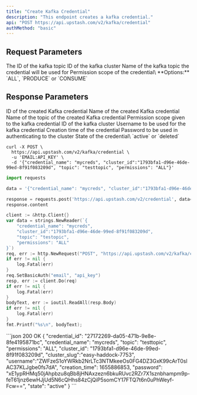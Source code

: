 ```yaml
---
title: "Create Kafka Credential"
description: "This endpoint creates a kafka credential."
api: "POST https://api.upstash.com/v2/kafka/credential"
authMethod: "basic"
---
```




## Request Parameters

<ParamField body="credential_name" type="string" required>
The ID of the kafka topic
</ParamField>
<ParamField body="cluster_id" type="string" required>
ID of the kafka cluster
</ParamField>
<ParamField body="topic" type="string" required>
Name of the kafka topic the credential will be used for
</ParamField>
<ParamField body="permissions" type="string" required>
Permission scope of the credential\
**Options:** `ALL`, `PRODUCE` or `CONSUME`
</ParamField>

## Response Parameters

<ResponseField name="credential_id" type="string">
ID of the created Kafka credential
</ResponseField>
<ResponseField name="credential_name" type="string">
Name of the created Kafka credential
</ResponseField>
<ResponseField name="topic" type="string">
Name of the topic of the created Kafka credential
</ResponseField>
<ResponseField name="permissions" type="string">
Permission scope given to the kafka credential
</ResponseField>
<ResponseField name="cluster_id" type="string">
ID of the kafka cluster
</ResponseField>
<ResponseField name="username" type="string">
Username to be used for the kafka credential
</ResponseField>
<ResponseField name="creation_time" type="int">
Creation time of the credential
</ResponseField>
<ResponseField name="password" type="string">
Password to be used in authenticating to the cluster
</ResponseField>
<ResponseField name="state" type="string">
State of the credential\
`active` or `deleted`
</ResponseField>

<RequestExample>

```shell curl
curl -X POST \
  https://api.upstash.com/v2/kafka/credential \
  -u 'EMAIL:API_KEY' \
  -d '{"credential_name": "mycreds", "cluster_id":"1793bfa1-d96e-46de-99ed-8f91f083209d", "topic": "testtopic", "permissions": "ALL"}'
```

```python Python
import requests

data = '{"credential_name": "mycreds", "cluster_id":"1793bfa1-d96e-46de-99ed-8f91f083209d", "topic": "testtopic", "permissions": "ALL"}'

response = requests.post('https://api.upstash.com/v2/credential', data=data, auth=('EMAIL', 'API_KEY'))
response.content
```

```go Go
client := &http.Client{}
var data = strings.NewReader(`{
    "credential_name": "mycreds",
    "cluster_id":"1793bfa1-d96e-46de-99ed-8f91f083209d",
    "topic": "testopic",
    "permissions": "ALL"
}`)
req, err := http.NewRequest("POST", "https://api.upstash.com/v2/kafka/credential", data)
if err != nil {
    log.Fatal(err)
}
req.SetBasicAuth("email", "api_key")
resp, err := client.Do(req)
if err != nil {
    log.Fatal(err)
}
bodyText, err := ioutil.ReadAll(resp.Body)
if err != nil {
    log.Fatal(err)
}
fmt.Printf("%s\n", bodyText);
```

</RequestExample>

<ResponseExample>
```json 200 OK
{
  "credential_id": "27172269-da05-471b-9e8e-8fe4195871bc",
  "credential_name": "mycreds",
  "topic": "testtopic",
  "permissions": "ALL",
  "cluster_id": "1793bfa1-d96e-46de-99ed-8f91f083209d",
  "cluster_slug":"easy-haddock-7753",
  "username":"ZWFzeS1oYWRkb2NrLTc3NTMkeeOs0FG4DZ3GxK99cArT0slAC37KLJgbe0fs7dA",
  "creation_time": 1655886853,
  "password": "xE1ypRHMq50jAhpbzu8qBb8jHNAxzezn6bkuRUvc2RZr7X1sznbhampm9p-feT61jnz6ewHJjUd5N6cQHhs84zCjQiP5somCY17FTQ7t6n0uPhWeyf-Fcw==",
  "state": "active"
}
```
</ResponseExample>

